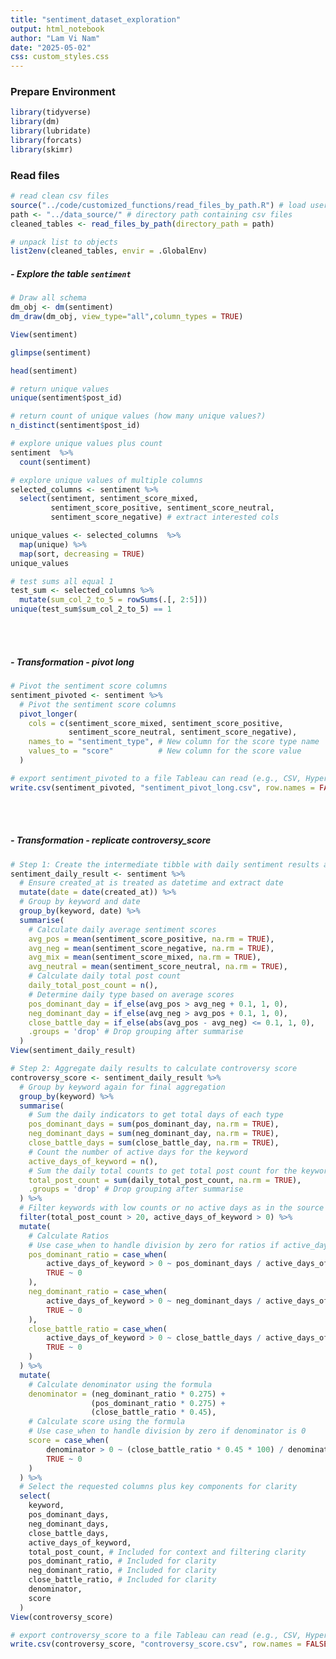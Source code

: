 ---
title: "sentiment_dataset_exploration"
output: html_notebook
author: "Lam Vi Nam"
date: "2025-05-02"
css: custom_styles.css
---

### Prepare Environment
```{r}
library(tidyverse)
library(dm)
library(lubridate)
library(forcats)
library(skimr)
```
### Read files
```{r read_files}
# read clean csv files
source("../code/customized_functions/read_files_by_path.R") # load user function for reading csv files
path <- "../data_source/" # directory path containing csv files
cleaned_tables <- read_files_by_path(directory_path = path)
```
```{r}
# unpack list to objects
list2env(cleaned_tables, envir = .GlobalEnv) 
```



##### *- Explore the table `sentiment`*
``` {r cleaned_schema, fig.align = "left", fig.width = 3, fig.height = 3}
# Draw all schema
dm_obj <- dm(sentiment) 
dm_draw(dm_obj, view_type="all",column_types = TRUE)
```

```{r}
View(sentiment)
```

```{r}
glimpse(sentiment)
```
```{r}
head(sentiment)
```

```{r}
# return unique values
unique(sentiment$post_id)
```
```{r}
# return count of unique values (how many unique values?)
n_distinct(sentiment$post_id)
```

```{r}
# explore unique values plus count
sentiment  %>%
  count(sentiment)
```

```{r}
# explore unique values of multiple columns
selected_columns <- sentiment %>% 
  select(sentiment, sentiment_score_mixed,
         sentiment_score_positive, sentiment_score_neutral,
         sentiment_score_negative) # extract interested cols

unique_values <- selected_columns  %>%
  map(unique) %>%
  map(sort, decreasing = TRUE)
unique_values
```

```{r}
# test sums all equal 1
test_sum <- selected_columns %>%
  mutate(sum_col_2_to_5 = rowSums(.[, 2:5]))
unique(test_sum$sum_col_2_to_5) == 1
```

<br><br>

##### *- Transformation - pivot long*

```{r}
# Pivot the sentiment score columns
sentiment_pivoted <- sentiment %>%
  # Pivot the sentiment score columns
  pivot_longer(
    cols = c(sentiment_score_mixed, sentiment_score_positive,
             sentiment_score_neutral, sentiment_score_negative),
    names_to = "sentiment_type", # New column for the score type name
    values_to = "score"          # New column for the score value
  )
```

```{r}
# export sentiment_pivoted to a file Tableau can read (e.g., CSV, Hyper)
write.csv(sentiment_pivoted, "sentiment_pivot_long.csv", row.names = FALSE)
```

<br><br>

##### *- Transformation - replicate controversy_score *

```{r}
# Step 1: Create the intermediate tibble with daily sentiment results and dominance/battle indicators
sentiment_daily_result <- sentiment %>%
  # Ensure created_at is treated as datetime and extract date
  mutate(date = date(created_at)) %>%
  # Group by keyword and date
  group_by(keyword, date) %>%
  summarise(
    # Calculate daily average sentiment scores
    avg_pos = mean(sentiment_score_positive, na.rm = TRUE),
    avg_neg = mean(sentiment_score_negative, na.rm = TRUE),
    avg_mix = mean(sentiment_score_mixed, na.rm = TRUE),
    avg_neutral = mean(sentiment_score_neutral, na.rm = TRUE),
    # Calculate daily total post count
    daily_total_post_count = n(),
    # Determine daily type based on average scores
    pos_dominant_day = if_else(avg_pos > avg_neg + 0.1, 1, 0),
    neg_dominant_day = if_else(avg_neg > avg_pos + 0.1, 1, 0),
    close_battle_day = if_else(abs(avg_pos - avg_neg) <= 0.1, 1, 0),
    .groups = 'drop' # Drop grouping after summarise
  )
View(sentiment_daily_result)
```
```{r}
# Step 2: Aggregate daily results to calculate controversy score
controversy_score <- sentiment_daily_result %>%
  # Group by keyword again for final aggregation
  group_by(keyword) %>%
  summarise(
    # Sum the daily indicators to get total days of each type
    pos_dominant_days = sum(pos_dominant_day, na.rm = TRUE),
    neg_dominant_days = sum(neg_dominant_day, na.rm = TRUE),
    close_battle_days = sum(close_battle_day, na.rm = TRUE),
    # Count the number of active days for the keyword
    active_days_of_keyword = n(),
    # Sum the daily total counts to get total post count for the keyword
    total_post_count = sum(daily_total_post_count, na.rm = TRUE),
    .groups = 'drop' # Drop grouping after summarise
  ) %>%
  # Filter keywords with low counts or no active days as in the source code
  filter(total_post_count > 20, active_days_of_keyword > 0) %>%
  mutate(
    # Calculate Ratios
    # Use case_when to handle division by zero for ratios if active_days_of_keyword somehow became 0 after filtering (shouldn't happen with filter > 0, but good practice)
    pos_dominant_ratio = case_when(
        active_days_of_keyword > 0 ~ pos_dominant_days / active_days_of_keyword,
        TRUE ~ 0
    ),
    neg_dominant_ratio = case_when(
        active_days_of_keyword > 0 ~ neg_dominant_days / active_days_of_keyword,
        TRUE ~ 0
    ),
    close_battle_ratio = case_when(
        active_days_of_keyword > 0 ~ close_battle_days / active_days_of_keyword,
        TRUE ~ 0
    )
  ) %>%
  mutate(
    # Calculate denominator using the formula
    denominator = (neg_dominant_ratio * 0.275) +
                  (pos_dominant_ratio * 0.275) +
                  (close_battle_ratio * 0.45),
    # Calculate score using the formula
    # Use case_when to handle division by zero if denominator is 0
    score = case_when(
        denominator > 0 ~ (close_battle_ratio * 0.45 * 100) / denominator,
        TRUE ~ 0
    )
  ) %>%
  # Select the requested columns plus key components for clarity
  select(
    keyword,
    pos_dominant_days,
    neg_dominant_days,
    close_battle_days,
    active_days_of_keyword,
    total_post_count, # Included for context and filtering clarity
    pos_dominant_ratio, # Included for clarity
    neg_dominant_ratio, # Included for clarity
    close_battle_ratio, # Included for clarity
    denominator,
    score
  )
View(controversy_score)
```
```{r}
# export controversy_score to a file Tableau can read (e.g., CSV, Hyper)
write.csv(controversy_score, "controversy_score.csv", row.names = FALSE)
```




